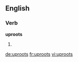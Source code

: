 ==English==

===Verb===
'''uproots'''

# {{third-person singular of|uproot}}

[[de:uproots]]
[[fr:uproots]]
[[vi:uproots]]